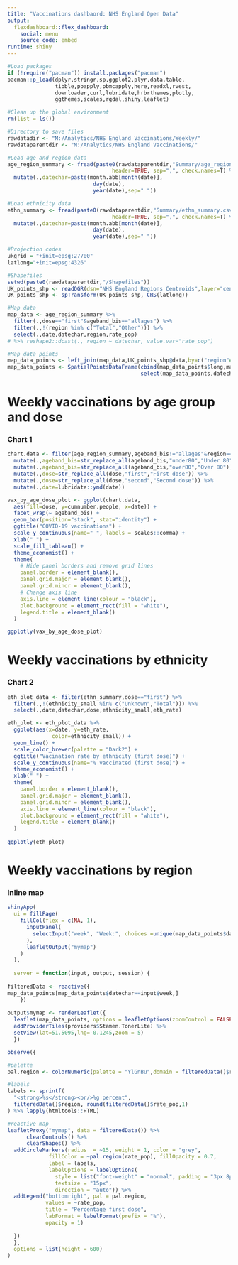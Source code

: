 ```yaml
---
title: "Vaccinations dashbaord: NHS England Open Data"
output: 
  flexdashboard::flex_dashboard:
    social: menu
    source_code: embed 
runtime: shiny
---
```


```r

#Load packages
if (!require("pacman")) install.packages("pacman")
pacman::p_load(dplyr,stringr,sp,ggplot2,plyr,data.table,
               tibble,pbapply,pbmcapply,here,readxl,rvest,
               downloader,curl,lubridate,hrbrthemes,plotly,
               ggthemes,scales,rgdal,shiny,leaflet)

#Clean up the global environment
rm(list = ls())

#Directory to save files
rawdatadir <- "M:/Analytics/NHS England Vaccinations/Weekly/"
rawdataparentdir <- "M:/Analytics/NHS England Vaccinations/"

#Load age and region data
age_region_summary <- fread(paste0(rawdataparentdir,"Summary/age_region_summary.csv"),
                                 header=TRUE, sep=",", check.names=T) %>%
  mutate(.,datechar=paste(month.abb[month(date)],
                           day(date),
                           year(date),sep=" "))

#Load ethnicity data
ethn_summary <- fread(paste0(rawdataparentdir,"Summary/ethn_summary.csv"),
                                 header=TRUE, sep=",", check.names=T) %>%
  mutate(.,datechar=paste(month.abb[month(date)],
                           day(date),
                           year(date),sep=" "))

#Projection codes
ukgrid = "+init=epsg:27700"
latlong="+init=epsg:4326"

#Shapefiles
setwd(paste0(rawdataparentdir,"/Shapefiles"))
UK_points_shp <- readOGR(dsn="NHS England Regions Centroids",layer="centroids_shp")
UK_points_shp <- spTransform(UK_points_shp, CRS(latlong))

#Map data
map_data <- age_region_summary %>%
  filter(.,dose=="first"&ageband_bis=="allages") %>%
  filter(.,!(region %in% c("Total","Other"))) %>%
  select(.,date,datechar,region,rate_pop)
# %>% reshape2::dcast(., region ~ datechar, value.var="rate_pop")

#Map data points
map_data_points <- left_join(map_data,UK_points_shp@data,by=c("region"="nhser19nm"))
map_data_points <- SpatialPointsDataFrame(cbind(map_data_points$long,map_data_points$lat),
                                          select(map_data_points,datechar,region,rate_pop))

```

Weekly vaccinations by age group and dose
=======================================================================

### Chart 1

```r
chart.data <- filter(age_region_summary,ageband_bis!="allages"&region=="Total") %>%
  mutate(.,ageband_bis=str_replace_all(ageband_bis,"under80","Under 80")) %>%
  mutate(.,ageband_bis=str_replace_all(ageband_bis,"over80","Over 80")) %>%
  mutate(.,dose=str_replace_all(dose,"first","First dose")) %>%
  mutate(.,dose=str_replace_all(dose,"second","Second dose")) %>%
  mutate(.,date=lubridate::ymd(date))

vax_by_age_dose_plot <- ggplot(chart.data,
  aes(fill=dose, y=cumnumber.people, x=date)) +
  facet_wrap(~ ageband_bis) +
  geom_bar(position="stack", stat="identity") +
  ggtitle("COVID-19 vaccinations") +
  scale_y_continuous(name=" ", labels = scales::comma) +
  xlab(" ") +
  scale_fill_tableau() +
  theme_economist() +
  theme(
    # Hide panel borders and remove grid lines
    panel.border = element_blank(),
    panel.grid.major = element_blank(),
    panel.grid.minor = element_blank(),
    # Change axis line
    axis.line = element_line(colour = "black"),
    plot.background = element_rect(fill = "white"),
    legend.title = element_blank()
  )

ggplotly(vax_by_age_dose_plot)
```

Weekly vaccinations by ethnicity
=======================================================================

### Chart 2

```r
eth_plot_data <- filter(ethn_summary,dose=="first") %>%
  filter(.,!(ethnicity_small %in% c("Unknown","Total"))) %>%
  select(.,date,datechar,dose,ethnicity_small,eth_rate)

eth_plot <- eth_plot_data %>%
  ggplot(aes(x=date, y=eth_rate,
              color=ethnicity_small)) +
  geom_line() +
  scale_color_brewer(palette = "Dark2") +
  ggtitle("Vacination rate by ethnicity (first dose)") +
  scale_y_continuous(name="% vaccinated (first dose)") +
  theme_economist() +
  xlab(" ") +
  theme(
    panel.border = element_blank(),
    panel.grid.major = element_blank(),
    panel.grid.minor = element_blank(),
    axis.line = element_line(colour = "black"),
    plot.background = element_rect(fill = "white"),
    legend.title = element_blank()
  )
  
ggplotly(eth_plot)
```

Weekly vaccinations by region
=======================================================================

### Inline map

```r
shinyApp(
  ui = fillPage(
    fillCol(flex = c(NA, 1), 
      inputPanel(
        selectInput("week", "Week:", choices =unique(map_data_points$datechar))
      ),
      leafletOutput("mymap")
    )
  ),
  
  server = function(input, output, session) {
    
filteredData <- reactive({
map_data_points[map_data_points$datechar==input$week,]
    })
  
output$mymap <- renderLeaflet({
  leaflet(map_data_points, options = leafletOptions(zoomControl = FALSE)) %>%
  addProviderTiles(providers$Stamen.TonerLite) %>%
  setView(lat=51.5095,lng=-0.1245,zoom = 5)
  })

observe({

#palette
pal.region <- colorNumeric(palette = "YlGnBu",domain = filteredData()$rate_pop)

#labels
labels <- sprintf(
  "<strong>%s</strong><br/>%g percent",
  filteredData()$region, round(filteredData()$rate_pop,1)
) %>% lapply(htmltools::HTML)

#reactive map
leafletProxy("mymap", data = filteredData()) %>%
      clearControls() %>%
      clearShapes() %>%
  addCircleMarkers(radius  = ~15, weight = 1, color = "grey",
             fillColor = ~pal.region(rate_pop), fillOpacity = 0.7,
             label = labels,
             labelOptions = labelOptions(
               style = list("font-weight" = "normal", padding = "3px 8px"),
               textsize = "15px",
               direction = "auto")) %>%
  addLegend("bottomright", pal = pal.region,
            values = ~rate_pop,
            title = "Percentage first dose",
            labFormat = labelFormat(prefix = "%"),
            opacity = 1)
  
  })
  },
  options = list(height = 600)
)
```

